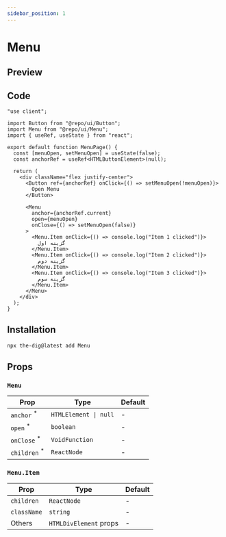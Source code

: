 ```yaml
---
sidebar_position: 1
---
```


# Menu

## Preview


<Container>
  <MenuPreview />
</Container>

## Code

```tsx
"use client";

import Button from "@repo/ui/Button";
import Menu from "@repo/ui/Menu";
import { useRef, useState } from "react";

export default function MenuPage() {
  const [menuOpen, setMenuOpen] = useState(false);
  const anchorRef = useRef<HTMLButtonElement>(null);

  return (
    <div className="flex justify-center">
      <Button ref={anchorRef} onClick={() => setMenuOpen(!menuOpen)}>
        Open Menu
      </Button>

      <Menu
        anchor={anchorRef.current}
        open={menuOpen}
        onClose={() => setMenuOpen(false)}
      >
        <Menu.Item onClick={() => console.log("Item 1 clicked")}>
          گزینه اول
        </Menu.Item>
        <Menu.Item onClick={() => console.log("Item 2 clicked")}>
          گزینه دوم
        </Menu.Item>
        <Menu.Item onClick={() => console.log("Item 3 clicked")}>
          گزینه سوم
        </Menu.Item>
      </Menu>
    </div>
  );
}
```

## Installation

```bash
npx the-dig@latest add Menu
```

## Props

### `Menu`

| Prop                                                            | Type                  | Default |
| --------------------------------------------------------------- | --------------------- | ------- |
| `anchor` <sup className="text-red-600 text-caption2">\*</sup>   | `HTMLElement \| null` | -       |
| `open` <sup className="text-red-600 text-caption2">\*</sup>     | `boolean`             | -       |
| `onClose` <sup className="text-red-600 text-caption2">\*</sup>  | `VoidFunction`        | -       |
| `children` <sup className="text-red-600 text-caption2">\*</sup> | `ReactNode`           | -       |

### `Menu.Item`

| Prop        | Type                   | Default |
| ----------- | ---------------------- | ------- |
| `children`  | `ReactNode`            | -       |
| `className` | `string`               | -       |
| Others      | `HTMLDivElement` props | -       |
